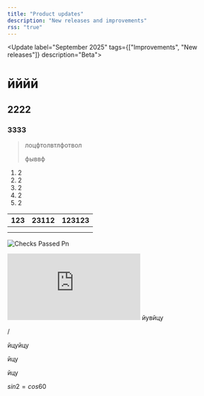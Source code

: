 ```yaml
---
title: "Product updates"
description: "New releases and improvements"
rss: "true"
---
```


<Update label="September 2025" tags={["Improvements", "New releases"]} description="Beta">
  
</Update>

# йййй

## 2222

### 3333

> лоцфтолвтлфотвол
>
> фыввф

1. 2
2. 2
3. 2
4. 2
5. 2

| 123 | 23112 | 123123 |
| --- | ----- | ------ |
|     |       |        |
|     |       |        |

![Checks Passed Pn](/assets/images/checks-passed.png)

<iframe src="https://www.youtube.com/embed/77CA_4eLY5k" title="YouTube video player" frameborder="0" className="w-full aspect-video rounded-xl" allow="accelerometer; autoplay; clipboard-write; encrypted-media; gyroscope; picture-in-picture; web-share" allowfullscreen>

</iframe>

<Info>
  йувйцу

  /
</Info>

<Accordion title="New Accordion" icon="sparkles">
  йцуйцу

  йцу

  йцу
</Accordion>

$sin2 =cos 60$